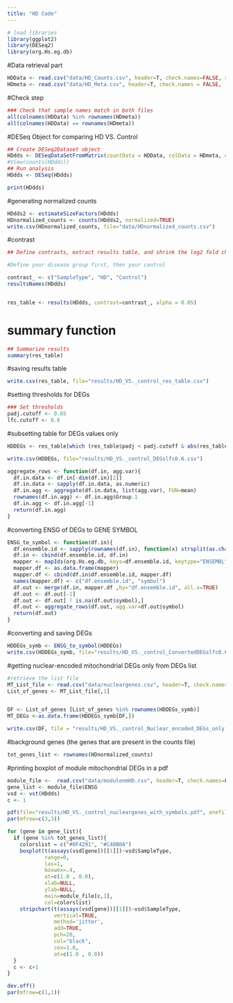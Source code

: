 ---
title: "HD Code"
---


```{r}
# load libraries
library(ggplot2)
library(DESeq2)
library(org.Hs.eg.db)
```



#Data retrieval part
```{r}
HDData <- read.csv("data/HD_Counts.csv", header=T, check.names=FALSE, row.names=1)
HDmeta <- read.csv("data/HD_Meta.csv", header=T, check.names = FALSE,  row.names=1)
```


#Check step
```{r}

### Check that sample names match in both files
all(colnames(HDData) %in% rownames(HDmeta))
all(colnames(HDData) == rownames(HDmeta))

```



#DESeq Object for comparing HD VS. Control
```{r}
## Create DESeq2Dataset object
HDdds <- DESeqDataSetFromMatrix(countData = HDData, colData = HDmeta, design = ~ SampleType)
#View(counts(HDdds))
## Run analysis
HDdds <- DESeq(HDdds)
```



```{r}
print(HDdds)

```



#generating normalized counts
```{r}
HDdds2 <- estimateSizeFactors(HDdds)
HDnormalized_counts <- counts(HDdds2, normalized=TRUE)
write.csv(HDnormalized_counts, file="data/HDnormalized_counts.csv")

```


#contrast
```{r}
## Define contrasts, extract results table, and shrink the log2 fold changes

#Define your disease group first, then your control 

contrast_ <- c("SampleType", "HD", "Control")
resultsNames(HDdds)


res_table <- results(HDdds, contrast=contrast_, alpha = 0.05)


```


# summary function

```{r}
## Summarize results
summary(res_table)

```

#saving results table
```{r}

write.csv(res_table, file="results/HD_VS._control_res_table.csv")

```





#setting thresholds for DEGs
```{r}
### Set thresholds
padj.cutoff <- 0.05
lfc.cutoff <- 0.6

```


#subsetting table for DEGs values only
```{r}
HDDEGs <- res_table[which (res_table$padj < padj.cutoff & abs(res_table$log2FoldChange)>lfc.cutoff),]

write.csv(HDDEGs, file="results/HD_VS._control_DEGslfc0.6.csv")
```



```{r}
aggregate_rows <- function(df.in, agg.var){
  df.in.data <- df.in[-dim(df.in)[2]]
  df.in.data <- sapply(df.in.data, as.numeric)
  df.in.agg <- aggregate(df.in.data, list(agg.var), FUN=mean)
  rownames(df.in.agg) <- df.in.agg$Group.1
  df.in.agg <- df.in.agg[-1]   
  return(df.in.agg)
}
```


#converting ENSG of DEGs to GENE SYMBOL 
```{r}
ENSG_to_symbol <- function(df.in){
  df.ensemble.id <- sapply(rownames(df.in), function(x) strsplit(as.character(x),"\\.")[[1]][1])
  df.in <- cbind(df.ensemble.id, df.in)
  mapper <- mapIds(org.Hs.eg.db, keys=df.ensemble.id, keytype="ENSEMBL", column="SYMBOL", multiVals="first")
  mapper.df <- as.data.frame(mapper)
  mapper.df <- cbind(df.in$df.ensemble.id, mapper.df)
  names(mapper.df) <- c("df.ensemble.id", "symbol")
  df.out <- merge(df.in, mapper.df ,by="df.ensemble.id", all.x=TRUE)
  df.out <- df.out[-1]
  df.out <- df.out[ ! is.na(df.out$symbol),]
  df.out <- aggregate_rows(df.out, agg.var=df.out$symbol)
  return(df.out)
}


```

#converting and saving DEGs
```{r}
HDDEGs_symb <- ENSG_to_symbol(HDDEGs)
write.csv(HDDEGs_symb, file="results/HD_VS._control_ConvertedDEGslfc0.6.csv")

```





#getting nuclear-encoded mitochondrial DEGs only from DEGs list
```{r}
#retrieve the list file
MT_List_file <- read.csv("data/nucleargenes.csv", header=T, check.names=FALSE, row.names=1)
List_of_genes <- MT_List_file[,1]


DF <- List_of_genes [List_of_genes %in% rownames(HDDEGs_symb)]
MT_DEGs <-as.data.frame(HDDEGs_symb[DF,])

write.csv(DF, file = "results/HD_VS._control_Nuclear_encoded_DEGs_only.csv")

```



#background genes (the genes that are present in the counts file)

```{r}

tot_genes_list <- rownames(HDnormalized_counts)


```


#printing boxplot of module mitochondrial DEGs in a pdf

```{r}
module_file <-  read.csv("data/modulenmHD.csv", header=T, check.names=FALSE, row.names=1)
gene_list <- module_file$ENSG
vsd <- vst(HDdds)
c <- 1

pdf(file="results/HD_VS._control_nucleargenes_with_symbols.pdf", onefile=TRUE, paper="a4", width = 8, height = 11)
par(mfrow=c(3,3))

for (gene in gene_list){
  if (gene %in% tot_genes_list){
    colorslist = c("#0F4291", "#C40B0A")
    boxplot(t(assays(vsd[gene])[[1]])~vsd$SampleType,
            range=0, 
            las=1, 
            boxwex=.4,
            at=c(1.0 , 0.0), 
            xlab=NULL, 
            ylab=NULL,
            main=module_file[c,1],
            col=colorslist)
    stripchart(t(assays(vsd[gene])[[1]])~vsd$SampleType, 
               vertical=TRUE, 
               method='jitter', 
               add=TRUE, 
               pch=20, 
               col="black", 
               cex=1.0, 
               at=c(1.0 , 0.0))
  }
  c <- c+1
}

dev.off()
par(mfrow=c(1,1))
```


















